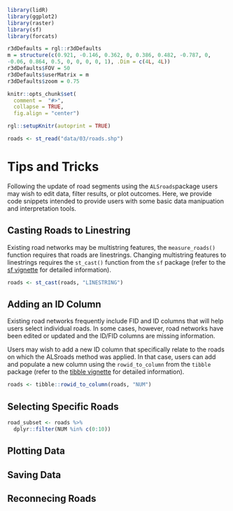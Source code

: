 ```r
library(lidR)
library(ggplot2)
library(raster)
library(sf)
library(forcats)

r3dDefaults = rgl::r3dDefaults
m = structure(c(0.921, -0.146, 0.362, 0, 0.386, 0.482, -0.787, 0, 
-0.06, 0.864, 0.5, 0, 0, 0, 0, 1), .Dim = c(4L, 4L))
r3dDefaults$FOV = 50
r3dDefaults$userMatrix = m
r3dDefaults$zoom = 0.75

knitr::opts_chunk$set(
  comment =  "#>", 
  collapse = TRUE,
  fig.align = "center")

rgl::setupKnitr(autoprint = TRUE)

roads <- st_read("data/03/roads.shp")

```

# Tips and Tricks {#sec-tips-and-tricks}

Following the update of road segments using the `ALSroads`package users may wish to edit data, filter results, or plot outcomes. Here, we provide code snippets intended to provide users with some basic data manipuation and interpretation tools.

## Casting Roads to Linestring

Existing road networks may be multistring features, the `measure_roads()` function requires that roads are linestrings. Changing multistring features to linestrings requires the `st_cast()` function from the `sf` package (refer to the [sf vignette](https://cran.r-project.org/web/packages/sf/sf.pdf) for detailed information).

```r
roads <- st_cast(roads, "LINESTRING")
```

## Adding an ID Column

Existing road networks frequently include FID and ID columns that will help users select individual roads. In some cases, however, road networks have been edited or updated and the ID/FID columns are missing information.

Users may wish to add a new ID column that specifically relate to the roads on which the ALSroads method was applied. In that case, users can add and populate a new column using the `rowid_to_column` from the `tibble` package (refer to the [tibble vignette](https://cloud.r-project.org/web/packages/tibble/tibble.pdf) for detailed information).

``` r
roads <- tibble::rowid_to_column(roads, "NUM")
```

## Selecting Specific Roads

``` r
road_subset <- roads %>%
  dplyr::filter(NUM %in% c(0:10))
```

## Plotting Data

## Saving Data

## Reconnecing Roads
